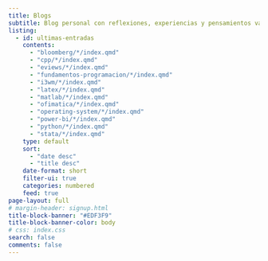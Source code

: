 ```yaml
---
title: Blogs
subtitle: Blog personal con reflexiones, experiencias y pensamientos variados.
listing:
  - id: ultimas-entradas
    contents: 
      - "bloomberg/*/index.qmd"
      - "cpp/*/index.qmd"
      - "eviews/*/index.qmd"
      - "fundamentos-programacion/*/index.qmd"
      - "i3wm/*/index.qmd"
      - "latex/*/index.qmd"
      - "matlab/*/index.qmd"
      - "ofimatica/*/index.qmd"
      - "operating-system/*/index.qmd"
      - "power-bi/*/index.qmd"
      - "python/*/index.qmd"
      - "stata/*/index.qmd"
    type: default
    sort: 
      - "date desc"
      - "title desc"
    date-format: short
    filter-ui: true
    categories: numbered
    feed: true
page-layout: full
# margin-header: signup.html
title-block-banner: "#EDF3F9"
title-block-banner-color: body
# css: index.css
search: false
comments: false
---
```


